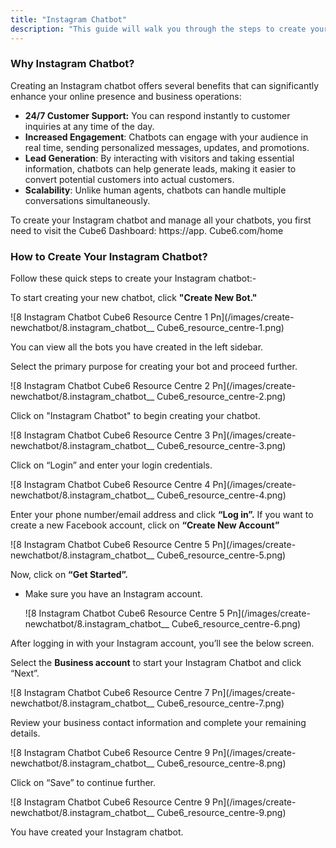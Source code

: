 ```yaml
---
title: "Instagram Chatbot"
description: "This guide will walk you through the steps to create your Instagram chatbot."
---
```


### **Why Instagram Chatbot?**

Creating an Instagram chatbot offers several benefits that can significantly enhance your online presence and business operations:

- **24/7 Customer Support:** You can respond instantly to customer inquiries at any time of the day.
- **Increased Engagement**: Chatbots can engage with your audience in real time, sending personalized messages, updates, and promotions.
- **Lead Generation**: By interacting with visitors and taking essential information, chatbots can help generate leads, making it easier to convert potential customers into actual customers.
- **Scalability**: Unlike human agents, chatbots can handle multiple conversations simultaneously.

To create your Instagram chatbot and manage all your chatbots, you first need to visit the  Cube6 Dashboard: https://app. Cube6.com/home

### **How to Create Your Instagram Chatbot?**

Follow these quick steps to create your Instagram chatbot:-

To start creating your new chatbot, click **"Create New Bot."**

![8 Instagram Chatbot  Cube6 Resource Centre 1 Pn](/images/create-newchatbot/8.instagram_chatbot__ Cube6_resource_centre-1.png)

You can view all the bots you have created in the left sidebar.

Select the primary purpose for creating your bot and proceed further.

![8 Instagram Chatbot  Cube6 Resource Centre 2 Pn](/images/create-newchatbot/8.instagram_chatbot__ Cube6_resource_centre-2.png)

Click on "Instagram Chatbot" to begin creating your chatbot.

![8 Instagram Chatbot  Cube6 Resource Centre 3 Pn](/images/create-newchatbot/8.instagram_chatbot__ Cube6_resource_centre-3.png)

Click on “Login” and enter your login credentials.

![8 Instagram Chatbot  Cube6 Resource Centre 4 Pn](/images/create-newchatbot/8.instagram_chatbot__ Cube6_resource_centre-4.png)

Enter your phone number/email address and click **“Log in”.** If you want to create a new Facebook account, click on **“Create New Account”**

![8 Instagram Chatbot  Cube6 Resource Centre 5 Pn](/images/create-newchatbot/8.instagram_chatbot__ Cube6_resource_centre-5.png)

Now, click on **“Get Started”.**

- Make sure you have an Instagram account.

  ![8 Instagram Chatbot  Cube6 Resource Centre 5 Pn](/images/create-newchatbot/8.instagram_chatbot__ Cube6_resource_centre-6.png)

After logging in with your Instagram account, you’ll see the below screen.

Select the **Business account** to start your Instagram Chatbot and click “Next”.

![8 Instagram Chatbot  Cube6 Resource Centre 7 Pn](/images/create-newchatbot/8.instagram_chatbot__ Cube6_resource_centre-7.png)

Review your business contact information and complete your remaining details.

![8 Instagram Chatbot  Cube6 Resource Centre 9 Pn](/images/create-newchatbot/8.instagram_chatbot__ Cube6_resource_centre-8.png)

Click on “Save” to continue further.

![8 Instagram Chatbot  Cube6 Resource Centre 9 Pn](/images/create-newchatbot/8.instagram_chatbot__ Cube6_resource_centre-9.png)

You have created your Instagram chatbot.